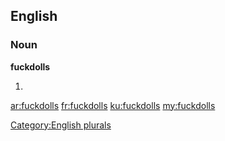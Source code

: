 ==English==

===Noun===
'''fuckdolls'''

# {{plural of|fuckdoll}}

[[Category:English plurals]]

[[ar:fuckdolls]]
[[fr:fuckdolls]]
[[ku:fuckdolls]]
[[my:fuckdolls]]